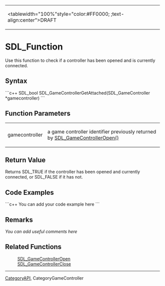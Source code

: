<!-- pragma section-numbers off -->
<!-- pragma camelcase off -->
{|
|<tablewidth="100%"style="color:#FF0000; ;text-align:center">DRAFT 
|}


= SDL_Function =
Use this function to check if a controller has been opened and is currently connected.


== Syntax ==
```c++
SDL_bool SDL_GameControllerGetAttached(SDL_GameController *gamecontroller)
```
== Function Parameters ==
{|
|gamecontroller 
|a game controller identifier previously returned by [[SDL_GameControllerOpen()]] 
|}


== Return Value ==
Returns SDL_TRUE if the controller has been opened and currently connected, or SDL_FALSE if it has not.

== Code Examples ==
```c++
You can add your code example here
```
== Remarks ==
''You can add useful comments here''

== Related Functions ==
:[[SDL_GameControllerOpen]]
:[[SDL_GameControllerClose]]

----
[[CategoryAPI]], CategoryGameController
